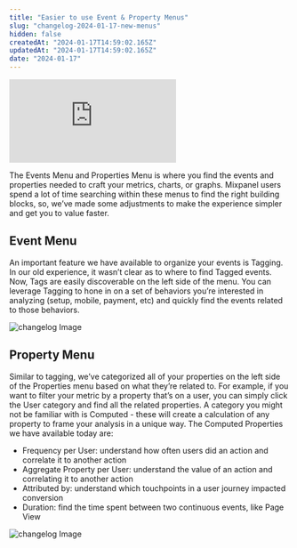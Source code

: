 ```yaml
---
title: "Easier to use Event & Property Menus"
slug: "changelog-2024-01-17-new-menus"
hidden: false
createdAt: "2024-01-17T14:59:02.165Z"
updatedAt: "2024-01-17T14:59:02.165Z"
date: "2024-01-17"
---
```


<div style={{position: 'relative', paddingBottom: '64.90384615384616%', height: 0}}>
    <iframe src="https://www.loom.com/embed/2ebb3ec708334fd69e27130cf6bfc3db"
        frameBorder="0"
        webkitallowfullscreen="true" mozallowfullscreen="true" allowFullScreen
        style={{position: 'absolute', 'top': 0, 'left': 0, 'width': '100%', 'height': '100%'}}>
    </iframe>
</div>

The Events Menu and Properties Menu is where you find the events and properties needed to craft your metrics, charts, or graphs. Mixpanel users spend a lot of time searching within these menus to find the right building blocks, so, we’ve made some adjustments to make the experience simpler and get you to value faster. 

## Event Menu

An important feature we have available to organize your events is Tagging. In our old experience, it wasn’t clear as to where to find Tagged events. Now, Tags are easily discoverable on the left side of the menu. You can leverage Tagging to hone in on a set of behaviors you’re interested in analyzing (setup, mobile, payment, etc) and quickly find the events related to those behaviors.

![changelog Image](/changelog/eventmenu.png)

## Property Menu

Similar to tagging, we’ve categorized all of your properties on the left side of the Properties menu based on what they’re related to. For example, if you want to filter your metric by a property that’s on a user, you can simply click the User category and find all the related properties. 
A category you might not be familiar with is Computed - these will create a calculation of any property to frame your analysis in a unique way. The Computed Properties we have available today are:
- Frequency per User: understand how often users did an action and correlate it to another action
- Aggregate Property per User: understand the value of an action and correlating it to another action
- Attributed by: understand which touchpoints in a user journey impacted conversion 
- Duration: find the time spent between two continuous events, like Page View

![changelog Image](/changelog/propertymenu.png)

